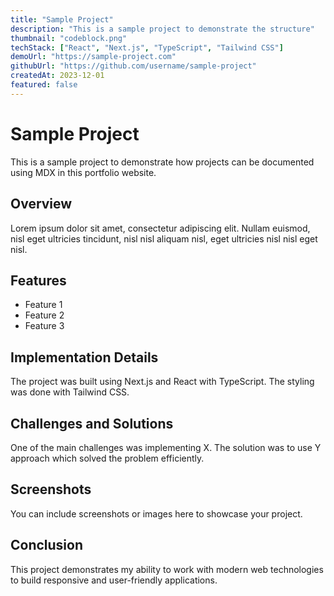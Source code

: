 ```yaml
---
title: "Sample Project"
description: "This is a sample project to demonstrate the structure"
thumbnail: "codeblock.png"
techStack: ["React", "Next.js", "TypeScript", "Tailwind CSS"]
demoUrl: "https://sample-project.com"
githubUrl: "https://github.com/username/sample-project"
createdAt: 2023-12-01
featured: false
---
```


# Sample Project

This is a sample project to demonstrate how projects can be documented using MDX in this portfolio website.

## Overview

Lorem ipsum dolor sit amet, consectetur adipiscing elit. Nullam euismod, nisl eget ultricies tincidunt, nisl nisl aliquam nisl, eget ultricies nisl nisl eget nisl.

## Features

- Feature 1
- Feature 2
- Feature 3

## Implementation Details

The project was built using Next.js and React with TypeScript. The styling was done with Tailwind CSS.

## Challenges and Solutions

One of the main challenges was implementing X. The solution was to use Y approach which solved the problem efficiently.

## Screenshots

You can include screenshots or images here to showcase your project.

## Conclusion

This project demonstrates my ability to work with modern web technologies to build responsive and user-friendly applications.